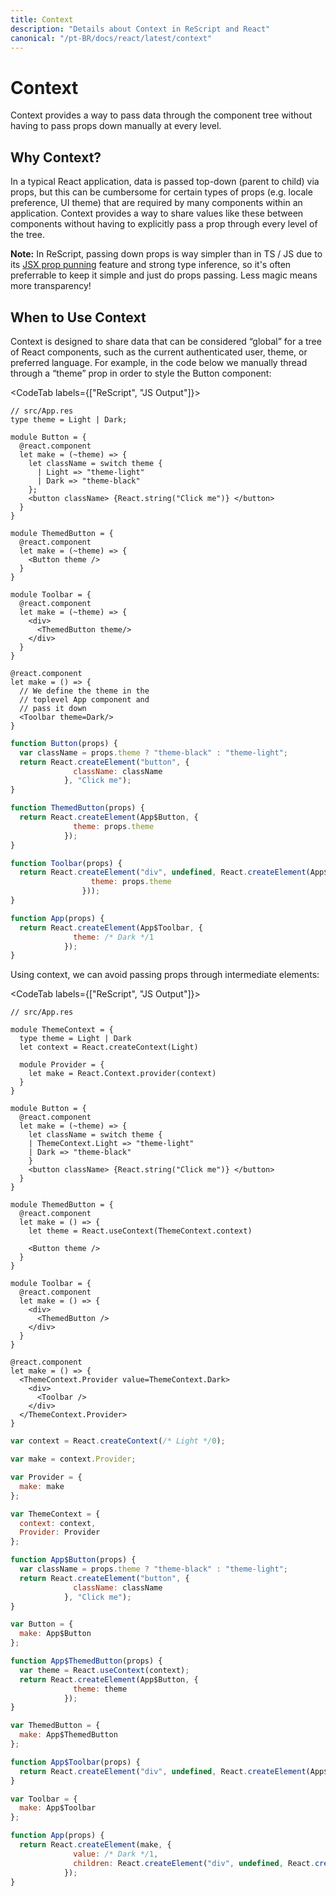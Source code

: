 ```yaml
---
title: Context
description: "Details about Context in ReScript and React"
canonical: "/pt-BR/docs/react/latest/context"
---
```


# Context

<Intro>

Context provides a way to pass data through the component tree without having to pass props down manually at every level.

</Intro>

## Why Context?

In a typical React application, data is passed top-down (parent to child) via props, but this can be cumbersome for certain types of props (e.g. locale preference, UI theme) that are required by many components within an application. Context provides a way to share values like these between components without having to explicitly pass a prop through every level of the tree.

**Note:** In ReScript, passing down props is way simpler than in TS / JS due to its [JSX prop punning](/docs/manual/latest/jsx#punning) feature and strong type inference, so it's often preferrable to keep it simple and just do props passing. Less magic means more transparency!


## When to Use Context

Context is designed to share data that can be considered “global” for a tree of React components, such as the current authenticated user, theme, or preferred language. For example, in the code below we manually thread through a “theme” prop in order to style the Button component:

<CodeTab labels={["ReScript", "JS Output"]}>

```res
// src/App.res
type theme = Light | Dark;

module Button = {
  @react.component
  let make = (~theme) => {
    let className = switch theme {
      | Light => "theme-light"
      | Dark => "theme-black"
    };
    <button className> {React.string("Click me")} </button>
  }
}

module ThemedButton = {
  @react.component
  let make = (~theme) => {
    <Button theme />
  }
}

module Toolbar = {
  @react.component
  let make = (~theme) => {
    <div>
      <ThemedButton theme/>
    </div>
  }
}

@react.component
let make = () => {
  // We define the theme in the
  // toplevel App component and
  // pass it down
  <Toolbar theme=Dark/>
}
```

```js
function Button(props) {
  var className = props.theme ? "theme-black" : "theme-light";
  return React.createElement("button", {
              className: className
            }, "Click me");
}

function ThemedButton(props) {
  return React.createElement(App$Button, {
              theme: props.theme
            });
}

function Toolbar(props) {
  return React.createElement("div", undefined, React.createElement(App$ThemedButton, {
                  theme: props.theme
                }));
}

function App(props) {
  return React.createElement(App$Toolbar, {
              theme: /* Dark */1
            });
}
```
</CodeTab>

Using context, we can avoid passing props through intermediate elements:

<CodeTab labels={["ReScript", "JS Output"]}>

```res
// src/App.res

module ThemeContext = {
  type theme = Light | Dark
  let context = React.createContext(Light)

  module Provider = {
    let make = React.Context.provider(context)
  }
}

module Button = {
  @react.component
  let make = (~theme) => {
    let className = switch theme {
    | ThemeContext.Light => "theme-light"
    | Dark => "theme-black"
    }
    <button className> {React.string("Click me")} </button>
  }
}

module ThemedButton = {
  @react.component
  let make = () => {
    let theme = React.useContext(ThemeContext.context)

    <Button theme />
  }
}

module Toolbar = {
  @react.component
  let make = () => {
    <div>
      <ThemedButton />
    </div>
  }
}

@react.component
let make = () => {
  <ThemeContext.Provider value=ThemeContext.Dark>
    <div>
      <Toolbar />
    </div>
  </ThemeContext.Provider>
}
```
```js
var context = React.createContext(/* Light */0);

var make = context.Provider;

var Provider = {
  make: make
};

var ThemeContext = {
  context: context,
  Provider: Provider
};

function App$Button(props) {
  var className = props.theme ? "theme-black" : "theme-light";
  return React.createElement("button", {
              className: className
            }, "Click me");
}

var Button = {
  make: App$Button
};

function App$ThemedButton(props) {
  var theme = React.useContext(context);
  return React.createElement(App$Button, {
              theme: theme
            });
}

var ThemedButton = {
  make: App$ThemedButton
};

function App$Toolbar(props) {
  return React.createElement("div", undefined, React.createElement(App$ThemedButton, {}));
}

var Toolbar = {
  make: App$Toolbar
};

function App(props) {
  return React.createElement(make, {
              value: /* Dark */1,
              children: React.createElement("div", undefined, React.createElement(App$Toolbar, {}))
            });
}
```

</CodeTab>

